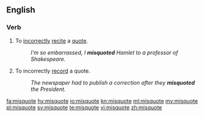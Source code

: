 ==English==
===Verb===
{{en-verb|misquotes|misquoting|misquoted|misquoted}}

#To [[incorrectly]] [[recite]] a [[quote]].
#:''I'm so embarrassed, I '''misquoted''' Hamlet to a professor of Shakespeare.''
#To incorrectly [[record]] a quote.
#:''The newspaper had to publish a correction after they '''misquoted''' the President.''

[[fa:misquote]]
[[hy:misquote]]
[[io:misquote]]
[[kn:misquote]]
[[ml:misquote]]
[[my:misquote]]
[[pl:misquote]]
[[sv:misquote]]
[[te:misquote]]
[[vi:misquote]]
[[zh:misquote]]